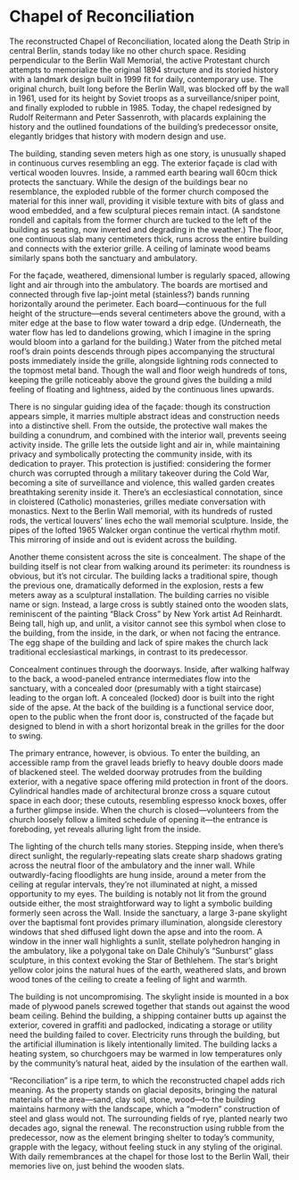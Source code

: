 # Chapel of Reconciliation

The reconstructed Chapel of Reconciliation, located along the Death Strip in central Berlin, stands today like no other church space. Residing perpendicular to the Berlin Wall Memorial, the active Protestant church attempts to memorialize the original 1894 structure and its storied history with a landmark design built in 1999 fit for daily, contemporary use. The original church, built long before the Berlin Wall, was blocked off by the wall in 1961, used for its height by Soviet troops as a surveillance/sniper point, and finally exploded to rubble in 1985. Today, the chapel redesigned by Rudolf Reitermann and Peter Sassenroth, with placards explaining the history and the outlined foundations of the building’s predecessor onsite, elegantly bridges that history with modern design and use.

The building, standing seven meters high as one story, is unusually shaped in continuous curves resembling an egg. The exterior façade is clad with vertical wooden louvres. Inside, a rammed earth bearing wall 60cm thick protects the sanctuary. While the design of the buildings bear no resemblance, the exploded rubble of the former church composed the material for this inner wall, providing it visible texture with bits of glass and wood embedded, and a few sculptural pieces remain intact. (A sandstone rondell and capitals from the former church are tucked to the left of the building as seating, now inverted and degrading in the weather.) The floor, one continuous slab many centimeters thick, runs across the entire building and connects with the exterior grille. A ceiling of laminate wood beams similarly spans both the sanctuary and ambulatory.

For the façade, weathered, dimensional lumber is regularly spaced, allowing light and air through into the ambulatory. The boards are mortised and connected through five lap-joint metal (stainless?) bands running horizontally around the perimeter. Each board—continuous for the full height of the structure—ends several centimeters above the ground, with a miter edge at the base to flow water toward a drip edge. (Underneath, the water flow has led to dandelions growing, which I imagine in the spring would bloom into a garland for the building.) Water from the pitched metal roof’s drain points descends through pipes accompanying the structural posts immediately inside the grille, alongside lightning rods connected to the topmost metal band. Though the wall and floor weigh hundreds of tons, keeping the grille noticeably above the ground gives the building a mild feeling of floating and lightness, aided by the continuous lines upwards.

There is no singular guiding idea of the façade: though its construction appears simple, it marries multiple abstract ideas and construction needs into a distinctive shell. From the outside, the protective wall makes the building a conundrum, and combined with the interior wall, prevents seeing activity inside. The grille lets the outside light and air in, while maintaining privacy and symbolically protecting the community inside, with its dedication to prayer. This protection is justified: considering the former church was corrupted through a military takeover during the Cold War, becoming a site of surveillance and violence, this walled garden creates breathtaking serenity inside it. There’s an ecclesiastical connotation, since in cloistered (Catholic) monasteries, grilles mediate conversation with monastics. Next to the Berlin Wall memorial, with its hundreds of rusted rods, the vertical louvers’ lines echo the wall memorial sculpture. Inside, the pipes of the lofted 1965 Walcker organ continue the vertical rhythm motif. This mirroring of inside and out is evident across the building.

Another theme consistent across the site is concealment. The shape of the building itself is not clear from walking around its perimeter: its roundness is obvious, but it’s not circular. The building lacks a traditional spire, though the previous one, dramatically deformed in the explosion, rests a few meters away as a sculptural installation. The building carries no visible name or sign. Instead, a large cross is subtly stained onto the wooden slats, reminiscent of the painting “Black Cross” by New York artist Ad Reinhardt. Being tall, high up, and unlit, a visitor cannot see this symbol when close to the building, from the inside, in the dark, or when not facing the entrance. The egg shape of the building and lack of spire makes the church lack traditional ecclesiastical markings, in contrast to its predecessor.

Concealment continues through the doorways. Inside, after walking halfway to the back, a wood-paneled entrance intermediates flow into the sanctuary, with a concealed door (presumably with a tight staircase) leading to the organ loft. A concealed (locked) door is built into the right side of the apse. At the back of the building is a functional service door, open to the public when the front door is, constructed of the façade but designed to blend in with a short horizontal break in the grilles for the door to swing.

The primary entrance, however, is obvious. To enter the building, an accessible ramp from the gravel leads briefly to heavy double doors made of blackened steel. The welded doorway protrudes from the building exterior, with a negative space offering mild protection in front of the doors. Cylindrical handles made of architectural bronze cross a square cutout space in each door; these cutouts, resembling espresso knock boxes, offer a further glimpse inside. When the church is closed—volunteers from the church loosely follow a limited schedule of opening it—the entrance is foreboding, yet reveals alluring light from the inside.

The lighting of the church tells many stories. Stepping inside, when there’s direct sunlight, the regularly-repeating slats create sharp shadows grating across the neutral floor of the ambulatory and the inner wall. While outwardly-facing floodlights are hung inside, around a meter from the ceiling at regular intervals, they’re not illuminated at night, a missed opportunity to my eyes. The building is notably not lit from the ground outside either, the most straightforward way to light a symbolic building formerly seen across the Wall. Inside the sanctuary, a large 3-pane skylight over the baptismal font provides primary illumination, alongside clerestory windows that shed diffused light down the apse and into the room. A window in the inner wall highlights a sunlit, stellate polyhedron hanging in the ambulatory, like a polygonal take on Dale Chihuly’s “Sunburst” glass sculpture, in this context evoking the Star of Bethlehem. The star’s bright yellow color joins the natural hues of the earth, weathered slats, and brown wood tones of the ceiling to create a feeling of light and warmth.

The building is not uncompromising. The skylight inside is mounted in a box made of plywood panels screwed together that stands out against the wood beam ceiling. Behind the building, a shipping container butts up against the exterior, covered in graffiti and padlocked, indicating a storage or utility need the building failed to cover. Electricity runs through the building, but the artificial illumination is likely intentionally limited. The building lacks a heating system, so churchgoers may be warmed in low temperatures only by the community’s natural heat, aided by the insulation of the earthen wall.

“Reconciliation” is a ripe term, to which the reconstructed chapel adds rich meaning. As the property stands on glacial deposits, bringing the natural materials of the area—sand, clay soil, stone, wood—to the building maintains harmony with the landscape, which a “modern” construction of steel and glass would not. The surrounding fields of rye, planted nearly two decades ago, signal the renewal. The reconstruction using rubble from the predecessor, now as the element bringing shelter to today’s community, grapple with the legacy, without feeling stuck in any styling of the original. With daily remembrances at the chapel for those lost to the Berlin Wall, their memories live on, just behind the wooden slats.
